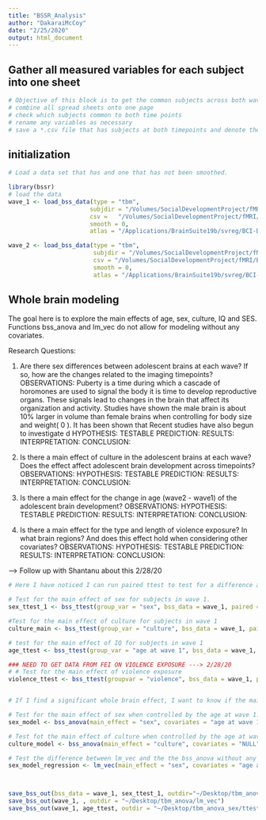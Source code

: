 ```yaml
---
title: "BSSR_Analysis"
author: "DakaraiMcCoy"
date: "2/25/2020"
output: html_document
---
```


## Gather all measured variables for each subject into one sheet
```r
# Objective of this block is to get the common subjects across both waves and all their covariates
# combine all spread sheets onto one page
# check which subjects common to both time points
# rename any variables as necessary
# save a *.csv file that has subjects at both timepoints and denote the differenece with a 'space', '.', '-', or '_' folllowed by a 1 or a 2 extension

```

## initialization
```r
# Load a data set that has and one that has not been smoothed.

library(bssr)
# load the data
wave_1 <- load_bss_data(type = "tbm",
                       subjdir = "/Volumes/SocialDevelopmentProject/fMRI/BrainSuite/HandEdited/wave1",
                       csv =   "/Volumes/SocialDevelopmentProject/fMRI/BrainSuite/Stats/Common_subjects.csv",
                       smooth = 0,
                       atlas = "/Applications/BrainSuite19b/svreg/BCI-DNI_brain_atlas/BCI-DNI_brain")

wave_2 <- load_bss_data(type = "tbm",
                        subjdir = "/Volumes/SocialDevelopmentProject/fMRI/BrainSuite/HandEdited/BrainSuite_Wave2_Processed",
                        csv = "/Volumes/SocialDevelopmentProject/fMRI/BrainSuite/Stats/Common_subjects.csv",
                        smooth = 0,
                        atlas = "/Applications/BrainSuite19b/svreg/BCI-DNI_brain_atlas/BCI-DNI_brain")
```
## Whole brain modeling 
The goal here is to explore the main effects of age, sex, culture, IQ and SES.
Functions bss_anova and lm_vec do not allow for modeling without any covariates.

Research Questions:

1. Are there sex differences between adolescent brains at each wave? If so, how are the changes related to the imaging timepoints?   
  OBSERVATIONS: Puberty is a time during which a cascade of horomones are used to signal the body it is time to develop 
                reproductive organs. These signals lead to changes in the brain that affect its organization and
                activity. Studies have shown the male brain is about 10% larger in volume than female brains when
                controlling for body size and weight( 0 ). It has been shown that Recent studies have also begun to
                investigate d
  HYPOTHESIS:
  TESTABLE PREDICTION:
  RESULTS:
  INTERPRETATION:
  CONCLUSION:

2. Is there a main effect of culture in the adolescent brains at each wave? Does the effect affect adolescent brain development across timepoints? 
  OBSERVATIONS:
  HYPOTHESIS:
  TESTABLE PREDICTION:
  RESULTS:
  INTERPRETATION:
  CONCLUSION:

3. Is there a main effect for the change in age (wave2 - wave1) of the adolescent brain development? 
  OBSERVATIONS:
  HYPOTHESIS:
  TESTABLE PREDICTION:
  RESULTS:
  INTERPRETATION:
  CONCLUSION:
  
4. Is there a main effect for the type and length of violence exposure? In what brain regions? And does this effect hold when considering other covariates?
  OBSERVATIONS:
  HYPOTHESIS:
  TESTABLE PREDICTION:
  RESULTS:
  INTERPRETATION:
  CONCLUSION:

---> Follow up with Shantanu about this 2/28/20


```r
# Here I have noticed I can run paired ttest to test for a difference across timepoints for each subject! 

# Test for the main effect of sex for subjects in wave 1. 
sex_ttest_1 <- bss_ttest(group_var = "sex", bss_data = wave_1, paired = FALSE)

#Test for the main effect of culture for subjects in wave 1
culture_main <- bss_ttest(group_var = "culture", bss_data = wave_1, paired = FALSE)

# test for the main effect of IQ for subjects in wave 1
age_ttest <- bss_ttest(group_var = "age at wave 1", bss_data = wave_1, paired = FALSE)

### NEED TO GET DATA FROM FEI ON VIOLENCE EXPOSURE ---> 2/28/20
# # Test for the main effect of violence exposure
violence_ttest <- bss_ttest(groupvar = "violence", bss_data = wave_1, paired = FALSE)


# If I find a significant whole brain effect, I want to know if the main effect will remain when including different covariates

# Test for the main effect of sex when controlled by the age at wave 1. 
sex_model <- bss_anova(main_effect = "sex", covariates = "age at wave 1", bss_data = wave_1, mult_comp = "fdr" )

# Test fot the main effect of culture when controlled by the age at wave 1.
culture_model <- bss_anova(main_effect = "culture", covariates = "NULL", bss_data = wave_1, mult_comp = "fdr")

# Test the difference between lm_vec and the the bss_anova without any covariates. Are the results the same? 
sex_model_regression <- lm_vec(main_effect = "sex", covariates = "age at wave 1", bss_data = wave_1)




```

```r
save_bss_out(bss_data = wave_1, sex_ttest_1, outdir="~/Desktop/tbm_anova/sex")
save_bss_out(wave_1, , outdir = "~/Desktop/tbm_anova/lm_vec")
save_bss_out(wave_1, age_ttest, outdir = "~/Desktop/tbm_anova_sex/ttest_1")
```